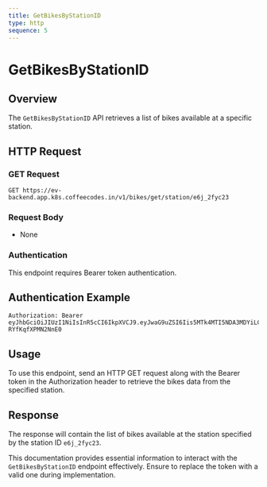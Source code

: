 ```yaml
---
title: GetBikesByStationID
type: http
sequence: 5
---
```


# GetBikesByStationID

## Overview
The `GetBikesByStationID` API retrieves a list of bikes available at a specific station.

## HTTP Request

### GET Request
```http
GET https://ev-backend.app.k8s.coffeecodes.in/v1/bikes/get/station/e6j_2fyc23
```

### Request Body
- None

### Authentication
This endpoint requires Bearer token authentication.

## Authentication Example
```http
Authorization: Bearer eyJhbGciOiJIUzI1NiIsInR5cCI6IkpXVCJ9.eyJwaG9uZSI6Iis5MTk4MTI5NDA3MDYiLCJ1aWQiOiJhZnJ3dXZkXzFqIn0.se2WRRJhST9uvOyhTwunvJiiMYD-RYfKqfXPMN2NnE0
```

## Usage
To use this endpoint, send an HTTP GET request along with the Bearer token in the Authorization header to retrieve the bikes data from the specified station.

## Response
The response will contain the list of bikes available at the station specified by the station ID `e6j_2fyc23`.

This documentation provides essential information to interact with the `GetBikesByStationID` endpoint effectively. Ensure to replace the token with a valid one during implementation.